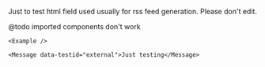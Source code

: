 
Just to test html field used usually for rss feed generation. Please don't edit.

@todo imported components don't work
```
<Example />

<Message data-testid="external">Just testing</Message>
```